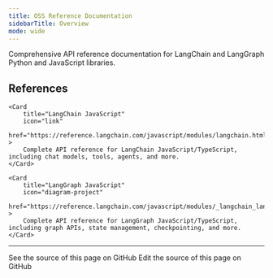 ```yaml
---
title: OSS Reference Documentation
sidebarTitle: Overview
mode: wide
---
```


Comprehensive API reference documentation for LangChain and LangGraph Python and JavaScript libraries.

## References

<CardGroup cols={2}>


    <Card
        title="LangChain JavaScript"
        icon="link"
        href="https://reference.langchain.com/javascript/modules/langchain.html"
    >
        Complete API reference for LangChain JavaScript/TypeScript, including chat models, tools, agents, and more.
    </Card>

    <Card
        title="LangGraph JavaScript"
        icon="diagram-project"
        href="https://reference.langchain.com/javascript/modules/_langchain_langgraph.html"
    >
        Complete API reference for LangGraph JavaScript/TypeScript, including graph APIs, state management, checkpointing, and more.
    </Card>

</CardGroup>

---

<CardGroup cols={2}>
  <Card title="View Source" icon="eye" href="https://github.com/langchain-ai/docs/blob/main/src/oss/reference/overview.mdx">
    See the source of this page on GitHub
  </Card>
  <Card title="Edit Source" icon="pen-to-square" href="https://github.com/langchain-ai/docs/edit/main/src/oss/reference/overview.mdx">
    Edit the source of this page on GitHub
  </Card>
</CardGroup>
